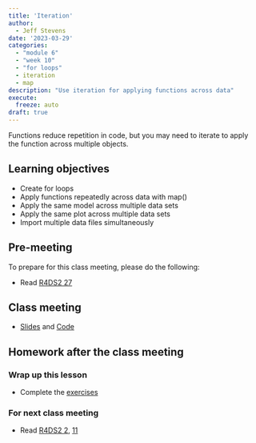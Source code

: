 ```yaml
---
title: 'Iteration'
author:
  - Jeff Stevens
date: '2023-03-29'
categories: 
  - "module 6"
  - "week 10"
  - "for loops"
  - iteration
  - map
description: "Use iteration for applying functions across data"
execute:
  freeze: auto
draft: true
---
```


Functions reduce repetition in code, but you may need to iterate to apply the function across multiple objects.

## Learning objectives

* Create for loops
* Apply functions repeatedly across data with map()
* Apply the same model across multiple data sets
* Apply the same plot across multiple data sets
* Import multiple data files simultaneously

## Pre-meeting

To prepare for this class meeting, please do the following:

* Read [R4DS2 27](https://r4ds.hadley.nz/iteration.html){target='_blank'}

## Class meeting

* [Slides](../../slides/25_iteration.qmd){target="_blank"} and [Code](../../code/25_iteration.html){target="_blank"}

## Homework after the class meeting
### Wrap up this lesson

* Complete the [exercises](https://jeffreyrstevens.shinyapps.io/dpavir2023_25_iteration/){target='_blank'}

### For next class meeting

* Read [R4DS2 2](https://r4ds.hadley.nz/data-visualize.html){target='_blank'}, [11](https://r4ds.hadley.nz/layers.html){target='_blank'}

